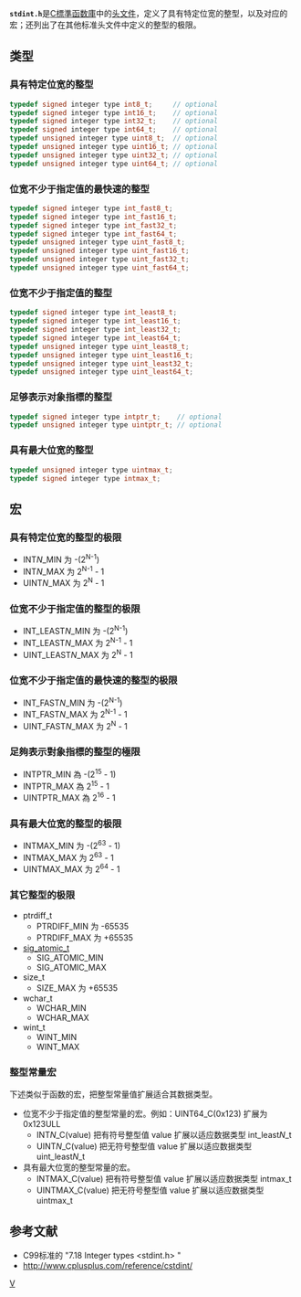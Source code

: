 {{noteTA
|1=zh-cn:指针; zh-tw:指標;
}}
{{lowercase|title=stdint.h}}
{{C_Standard_library}} <!-- to edit this template go to [[template:C_Standard_library|template:C_Standard_library]] -->
'''<code>stdint.h</code>'''是[[C標準函数庫|C標準函数庫]]中的[[头文件|头文件]]，定义了具有特定位宽的整型，以及对应的宏；还列出了在其他标准头文件中定义的整型的极限。   
==类型==
===具有特定位宽的整型===
<syntaxhighlight lang="c">
typedef signed integer type int8_t;     // optional
typedef signed integer type int16_t;    // optional
typedef signed integer type int32_t;    // optional
typedef signed integer type int64_t;    // optional
typedef unsigned integer type uint8_t;  // optional
typedef unsigned integer type uint16_t; // optional
typedef unsigned integer type uint32_t; // optional
typedef unsigned integer type uint64_t; // optional
</syntaxhighlight>
===位宽不少于指定值的最快速的整型===
<syntaxhighlight lang="c">
typedef signed integer type int_fast8_t;
typedef signed integer type int_fast16_t;
typedef signed integer type int_fast32_t;
typedef signed integer type int_fast64_t;
typedef unsigned integer type uint_fast8_t;
typedef unsigned integer type uint_fast16_t;
typedef unsigned integer type uint_fast32_t;
typedef unsigned integer type uint_fast64_t;
</syntaxhighlight>
===位宽不少于指定值的整型===
<syntaxhighlight lang="c">
typedef signed integer type int_least8_t;
typedef signed integer type int_least16_t;
typedef signed integer type int_least32_t;
typedef signed integer type int_least64_t;
typedef unsigned integer type uint_least8_t;
typedef unsigned integer type uint_least16_t;
typedef unsigned integer type uint_least32_t;
typedef unsigned integer type uint_least64_t;
</syntaxhighlight>
===足够表示对象指標的整型===
<syntaxhighlight lang="c">
typedef signed integer type intptr_t;    // optional
typedef unsigned integer type uintptr_t; // optional
</syntaxhighlight>
===具有最大位宽的整型===
<syntaxhighlight lang="c">
typedef unsigned integer type uintmax_t;
typedef signed integer type intmax_t;
</syntaxhighlight>
==宏==
===具有特定位宽的整型的极限===
*INT''N''_MIN 为 -(2<sup>N-1</sup>) 
*INT''N''_MAX 为 2<sup>N-1</sup> - 1 
*UINT''N''_MAX 为 2<sup>N</sup> - 1
===位宽不少于指定值的整型的极限===
*INT_LEAST''N''_MIN 为 -(2<sup>N-1</sup>) 
*INT_LEAST''N''_MAX 为 2<sup>N-1</sup> - 1 
*UINT_LEAST''N''_MAX 为 2<sup>N</sup> - 1
===位宽不少于指定值的最快速的整型的极限===
*INT_FAST''N''_MIN 为 -(2<sup>N-1</sup>) 
*INT_FAST''N''_MAX 为 2<sup>N-1</sup> - 1 
*UINT_FAST''N''_MAX 为 2<sup>N</sup> - 1
===足夠表示對象指標的整型的極限===
*INTPTR_MIN 為 -(2<sup>15</sup> - 1)
*INTPTR_MAX 為 2<sup>15</sup> - 1
*UINTPTR_MAX 為 2<sup>16</sup> - 1

===具有最大位宽的整型的极限===
*INTMAX_MIN 为 -(2<sup>63</sup> - 1)
*INTMAX_MAX 为 2<sup>63</sup> - 1
*UINTMAX_MAX 为 2<sup>64</sup> - 1
===其它整型的极限===
*ptrdiff_t
**PTRDIFF_MIN 为 -65535
**PTRDIFF_MAX 为 +65535
*[[Signal.h|sig_atomic_t]]
**SIG_ATOMIC_MIN  
**SIG_ATOMIC_MAX  
*size_t
**SIZE_MAX 为 +65535
*wchar_t
**WCHAR_MIN  
**WCHAR_MAX  
*wint_t
**WINT_MIN  
**WINT_MAX 
===整型常量宏===
下述类似于函数的宏，把整型常量值扩展适合其数据类型。
*位宽不少于指定值的整型常量的宏。例如：UINT64_C(0x123) 扩展为 0x123ULL
**INT''N''_C(value) 把有符号整型值 value 扩展以适应数据类型 int_least''N''_t
**UINT''N''_C(value) 把无符号整型值 value 扩展以适应数据类型 uint_least''N''_t
*具有最大位宽的整型常量的宏。 
**INTMAX_C(value) 把有符号整型值 value 扩展以适应数据类型 intmax_t
**UINTMAX_C(value) 把无符号整型值 value 扩展以适应数据类型 uintmax_t
==参考文献==
{{reflist}}
* C99标准的 "7.18 Integer types <stdint.h> "
* http://www.cplusplus.com/reference/cstdint/{{Wayback|url=http://www.cplusplus.com/reference/cstdint/ |date=20170316122524 }}

[[Category:C標準函式庫|V]]